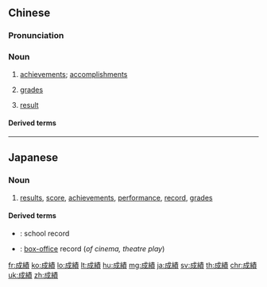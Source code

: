 {{also|成绩}}
==Chinese==
{{zh-forms|s=成绩}}

===Pronunciation===
{{zh-pron
|m=chéng績
|ma=Zh-chéngjì.oga
|c=sing4 zik1
|h=pfs=sṳ̀n-chit
|mn=sêng-chek
|cat=n
}}

===Noun===
{{zh-noun}}

# [[achievement]]s; [[accomplishment]]s
# {{qualifier|school}} [[grade]]s
# {{qualifier|exam}} [[result]]
#: {{zh-x|等 成績 出來 再說。|Wait for your '''results''' to come out first.}}

====Derived terms====
{{zh-der|成績單}}

{{zh-cat|Beginning}}

----

==Japanese==
{{ja-kanjitab|せい|せき|yomi=on}}

===Noun===
{{ja-noun|せいせき}}

# [[result]]s, [[score]], [[achievement]]s, [[performance]], [[record]], [[grades]]
#: {{ja-usex|成績がだんだん後退する。|せいせき が だんだん こうたい する。|The grades [scores] gradually fall back}}

====Derived terms====
* {{ja-r|学業成績|がくぎょう せいせき}}: school record
* {{ja-r|興行成績|こうぎょう せいせき}}: [[box-office]] record (''of cinema, theatre play'')

[[fr:成績]]
[[ko:成績]]
[[lo:成績]]
[[lt:成績]]
[[hu:成績]]
[[mg:成績]]
[[ja:成績]]
[[sv:成績]]
[[th:成績]]
[[chr:成績]]
[[uk:成績]]
[[zh:成績]]
